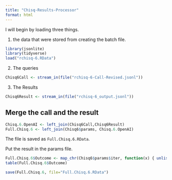```yaml
---
title: "Chisq-Results-Processor"
format: html
---
```


I will begin by loading three things.  

1. the data that were stored from creating the batch file.

```r
library(jsonlite)
library(tidyverse)
load("rchisq-6.RData")
```

2. The queries

```r
Chisq6Call <- stream_in(file("rchisq-6-Call-Revised.jsonl"))
```

3. The Results

```r
Chisq6Result <- stream_in(file("rchisq-6_output.jsonl"))
```

## Merge the call and the result

```r
Chisq.6.OpenAI <- left_join(Chisq6Call,Chisq6Result)
Full.Chisq.6 <- left_join(Chisq6$params, Chisq.6.OpenAI)
```

The file is saved as `Full.Chisq.6.RData`.

Put the result in the params file.

```r
Full.Chisq.6$Outcome <- map_chr(Chisq6$params$iter, function(x) { unlist(Chisq6Result$response$body$choices[[x]][[2]][2]) })
table(Full.Chisq.6$Outcome)
```

```r
save(Full.Chisq.6, file="Full.Chisq.6.RData")
```

